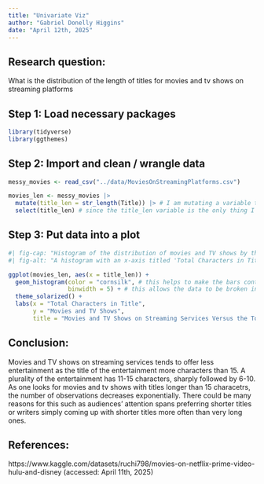 ```yaml
---
title: "Univariate Viz"
author: "Gabriel Donelly Higgins"
date: "April 12th, 2025"
---
```


## Research question:

What is the distribution of the length of titles for movies and tv shows on streaming platforms

## Step 1: Load necessary packages

```r
library(tidyverse)
library(ggthemes)
```


## Step 2: Import and clean / wrangle data

```r
messy_movies <- read_csv("../data/MoviesOnStreamingPlatforms.csv")

movies_len <- messy_movies |>
  mutate(title_len = str_length(Title)) |> # I am mutating a variable that counts the length of the Title variable
  select(title_len) # since the title_len variable is the only thing I need, I am only going to select that variable in this dataset I am creating
```


## Step 3: Put data into a plot

```r
#| fig-cap: "Histogram of the distribution of movies and TV shows by the total number of characters in their title"
#| fig-alt: "A histogram with an x-axis titled 'Total Characters in Title' and a y-axis titled 'Movies and TV Shows'. The bars on the histogram have a grey color. The x-axis has a range of 120, and the y-axis has a range of 2500. The bins are have a width of 5, and the bin with the most observations is the 11-15 bin, closely followed by the 6-10 bin. They each have slightly more than 2500 observations, while the only other bin that comes close is the 16-20 bin, with less than 1500 observations. The distribution of movies and TV shows in the bins is initially low, at slightly more than 1000 observations for the 1-5 bin, followed by the peaks of the 6-10 and 11-15 bins, and then decreasing exponentially across each bin. There is no movie or TV show with more than 60 characters in its title"

ggplot(movies_len, aes(x = title_len)) +
  geom_histogram(color = "cornsilk", # this helps to make the bars contrast against each other
                 binwidth = 5) + # this allows the data to be broken into classes, making it easier to explain and understand
  theme_solarized() +
  labs(x = "Total Characters in Title",
       y = "Movies and TV Shows",
       title = "Movies and TV Shows on Streaming Services Versus the Total Characters in Their Title")
```


## Conclusion:

Movies and TV shows on streaming services tends to offer less entertainment as the title of the entertainment more characters than 15. A plurality of the entertainment has 11-15 characters, sharply followed by 6-10. As one looks for movies and tv shows with titles longer than 15 characetrs, the number of observations decreases exponentially. There could be many reasons for this such as audiences' attention spans preferring shorter titles or writers simply coming up with shorter titles more often than very long ones. 


## References:
https://www.kaggle.com/datasets/ruchi798/movies-on-netflix-prime-video-hulu-and-disney (accessed: April 11th, 2025)
